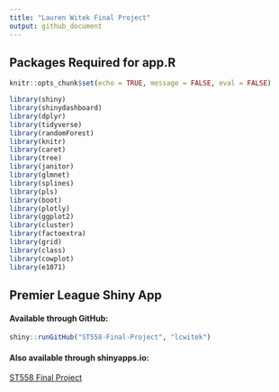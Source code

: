 ```yaml
---
title: "Lauren Witek Final Project"
output: github_document
---
```

## Packages Required for app.R
```r
knitr::opts_chunk$set(echo = TRUE, message = FALSE, eval = FALSE)
```

```r
library(shiny)
library(shinydashboard)
library(dplyr)
library(tidyverse)
library(randomForest)
library(knitr)
library(caret)
library(tree)
library(janitor)
library(glmnet)
library(splines)
library(pls)
library(boot)
library(plotly)
library(ggplot2)
library(cluster)
library(factoextra)
library(grid)
library(class)
library(cowplot)
library(e1071)
```

## Premier League Shiny App

#### Available through GitHub:
```r
shiny::runGitHub("ST558-Final-Project", "lcwitek")
```

#### Also available through shinyapps.io:
[ST558 Final Project](https://lcwitek.shinyapps.io/ST558-Final-Project/)